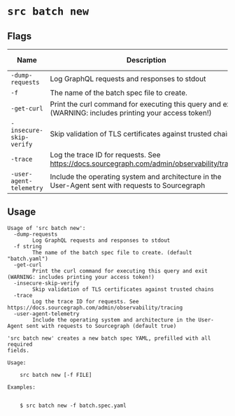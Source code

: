 # `src batch new`


## Flags

|          Name           |                                               Description                                                | Default Value |
| ----------------------- | -------------------------------------------------------------------------------------------------------- | ------------- |
| `-dump-requests`        | Log GraphQL requests and responses to stdout                                                             | `false`       |
| `-f`                    | The name of the batch spec file to create.                                                               | `batch.yaml`  |
| `-get-curl`             | Print the curl command for executing this query and exit (WARNING: includes printing your access token!) | `false`       |
| `-insecure-skip-verify` | Skip validation of TLS certificates against trusted chains                                               | `false`       |
| `-trace`                | Log the trace ID for requests. See https://docs.sourcegraph.com/admin/observability/tracing              | `false`       |
| `-user-agent-telemetry` | Include the operating system and architecture in the User-Agent sent with requests to Sourcegraph        | `true`        |


## Usage

```
Usage of 'src batch new':
  -dump-requests
    	Log GraphQL requests and responses to stdout
  -f string
    	The name of the batch spec file to create. (default "batch.yaml")
  -get-curl
    	Print the curl command for executing this query and exit (WARNING: includes printing your access token!)
  -insecure-skip-verify
    	Skip validation of TLS certificates against trusted chains
  -trace
    	Log the trace ID for requests. See https://docs.sourcegraph.com/admin/observability/tracing
  -user-agent-telemetry
    	Include the operating system and architecture in the User-Agent sent with requests to Sourcegraph (default true)

'src batch new' creates a new batch spec YAML, prefilled with all required
fields.

Usage:

    src batch new [-f FILE]

Examples:


    $ src batch new -f batch.spec.yaml



```
